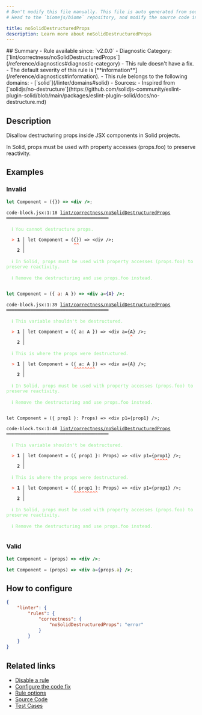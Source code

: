 ```yaml
---
# Don't modify this file manually. This file is auto generated from source, and you will lose your changes next time the website is built.
# Head to the `biomejs/biome` repository, and modify the source code in there.

title: noSolidDestructuredProps
description: Learn more about noSolidDestructuredProps
---
```


<Tabs>
<TabItem label="JavaScript (and super languages)" icon="seti:javascript">
## Summary
- Rule available since: `v2.0.0`
- Diagnostic Category: [`lint/correctness/noSolidDestructuredProps`](/reference/diagnostics#diagnostic-category)
- This rule doesn't have a fix.
- The default severity of this rule is [**information**](/reference/diagnostics#information).
- This rule belongs to the following domains:
  - [`solid`](/linter/domains#solid)
- Sources: 
  - Inspired from [`solidjs/no-destructure`](https://github.com/solidjs-community/eslint-plugin-solid/blob/main/packages/eslint-plugin-solid/docs/no-destructure.md)

## Description
Disallow destructuring props inside JSX components in Solid projects.

In Solid, props must be used with property accesses (props.foo) to preserve reactivity.

## Examples

### Invalid

```jsx
let Component = ({}) => <div />;
```

<pre class="language-text"><code class="language-text">code-block.jsx:1:18 <a href="https://biomejs.dev/linter/rules/no-solid-destructured-props">lint/correctness/noSolidDestructuredProps</a> ━━━━━━━━━━━━━━━━━━━━━━━━━━━━━━━━━━━━━━<br /><br />  <strong><span style="color: lightgreen;">ℹ</span></strong> <span style="color: lightgreen;">You cannot destructure props.</span><br />  <br />  <strong><span style="color: Tomato;">&gt;</span></strong> <strong>1 │ </strong>let Component = (&#123;&#125;) =&gt; &lt;div /&gt;;<br />   <strong>   │ </strong>                 <strong><span style="color: Tomato;">^</span></strong><strong><span style="color: Tomato;">^</span></strong><br />    <strong>2 │ </strong><br />  <br />  <strong><span style="color: lightgreen;">ℹ</span></strong> <span style="color: lightgreen;">In Solid, props must be used with property accesses (props.foo) to preserve reactivity.</span><br />  <br />  <strong><span style="color: lightgreen;">ℹ</span></strong> <span style="color: lightgreen;">Remove the destructuring and use props.foo instead.</span><br />  <br /></code></pre>

```jsx
let Component = ({ a: A }) => <div a={A} />;
```

<pre class="language-text"><code class="language-text">code-block.jsx:1:39 <a href="https://biomejs.dev/linter/rules/no-solid-destructured-props">lint/correctness/noSolidDestructuredProps</a> ━━━━━━━━━━━━━━━━━━━━━━━━━━━━━━━━━━━━━━<br /><br />  <strong><span style="color: lightgreen;">ℹ</span></strong> <span style="color: lightgreen;">This variable shouldn't be destructured.</span><br />  <br />  <strong><span style="color: Tomato;">&gt;</span></strong> <strong>1 │ </strong>let Component = (&#123; a: A &#125;) =&gt; &lt;div a=&#123;A&#125; /&gt;;<br />   <strong>   │ </strong>                                      <strong><span style="color: Tomato;">^</span></strong><br />    <strong>2 │ </strong><br />  <br />  <strong><span style="color: lightgreen;">ℹ</span></strong> <span style="color: lightgreen;">This is where the props were destructured.</span><br />  <br />  <strong><span style="color: Tomato;">&gt;</span></strong> <strong>1 │ </strong>let Component = (&#123; a: A &#125;) =&gt; &lt;div a=&#123;A&#125; /&gt;;<br />   <strong>   │ </strong>                 <strong><span style="color: Tomato;">^</span></strong><strong><span style="color: Tomato;">^</span></strong><strong><span style="color: Tomato;">^</span></strong><strong><span style="color: Tomato;">^</span></strong><strong><span style="color: Tomato;">^</span></strong><strong><span style="color: Tomato;">^</span></strong><strong><span style="color: Tomato;">^</span></strong><strong><span style="color: Tomato;">^</span></strong><br />    <strong>2 │ </strong><br />  <br />  <strong><span style="color: lightgreen;">ℹ</span></strong> <span style="color: lightgreen;">In Solid, props must be used with property accesses (props.foo) to preserve reactivity.</span><br />  <br />  <strong><span style="color: lightgreen;">ℹ</span></strong> <span style="color: lightgreen;">Remove the destructuring and use props.foo instead.</span><br />  <br /></code></pre>

```tsx
let Component = ({ prop1 }: Props) => <div p1={prop1} />;
```

<pre class="language-text"><code class="language-text">code-block.tsx:1:48 <a href="https://biomejs.dev/linter/rules/no-solid-destructured-props">lint/correctness/noSolidDestructuredProps</a> ━━━━━━━━━━━━━━━━━━━━━━━━━━━━━━━━━━━━━━<br /><br />  <strong><span style="color: lightgreen;">ℹ</span></strong> <span style="color: lightgreen;">This variable shouldn't be destructured.</span><br />  <br />  <strong><span style="color: Tomato;">&gt;</span></strong> <strong>1 │ </strong>let Component = (&#123; prop1 &#125;: Props) =&gt; &lt;div p1=&#123;prop1&#125; /&gt;;<br />   <strong>   │ </strong>                                               <strong><span style="color: Tomato;">^</span></strong><strong><span style="color: Tomato;">^</span></strong><strong><span style="color: Tomato;">^</span></strong><strong><span style="color: Tomato;">^</span></strong><strong><span style="color: Tomato;">^</span></strong><br />    <strong>2 │ </strong><br />  <br />  <strong><span style="color: lightgreen;">ℹ</span></strong> <span style="color: lightgreen;">This is where the props were destructured.</span><br />  <br />  <strong><span style="color: Tomato;">&gt;</span></strong> <strong>1 │ </strong>let Component = (&#123; prop1 &#125;: Props) =&gt; &lt;div p1=&#123;prop1&#125; /&gt;;<br />   <strong>   │ </strong>                 <strong><span style="color: Tomato;">^</span></strong><strong><span style="color: Tomato;">^</span></strong><strong><span style="color: Tomato;">^</span></strong><strong><span style="color: Tomato;">^</span></strong><strong><span style="color: Tomato;">^</span></strong><strong><span style="color: Tomato;">^</span></strong><strong><span style="color: Tomato;">^</span></strong><strong><span style="color: Tomato;">^</span></strong><strong><span style="color: Tomato;">^</span></strong><br />    <strong>2 │ </strong><br />  <br />  <strong><span style="color: lightgreen;">ℹ</span></strong> <span style="color: lightgreen;">In Solid, props must be used with property accesses (props.foo) to preserve reactivity.</span><br />  <br />  <strong><span style="color: lightgreen;">ℹ</span></strong> <span style="color: lightgreen;">Remove the destructuring and use props.foo instead.</span><br />  <br /></code></pre>

### Valid

```jsx
let Component = (props) => <div />;
```

```jsx
let Component = (props) => <div a={props.a} />;
```

## How to configure
```json title="biome.json"
{
	"linter": {
		"rules": {
			"correctness": {
				"noSolidDestructuredProps": "error"
			}
		}
	}
}

```
## Related links

- [Disable a rule](/linter/#disable-a-rule)
- [Configure the code fix](/linter#configure-the-code-fix)
- [Rule options](/linter/#rule-options)
- [Source Code](https://github.com/biomejs/biome/blob/main/crates/biome_js_analyze/src/lint/correctness/no_solid_destructured_props.rs)
- [Test Cases](https://github.com/biomejs/biome/blob/main/crates/biome_js_analyze/tests/specs/correctness/noSolidDestructuredProps)

</TabItem>
</Tabs>

